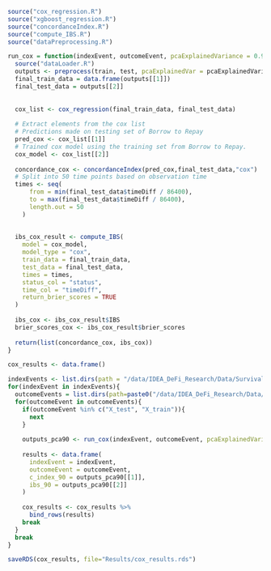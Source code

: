 ```r
source("cox_regression.R")
source("xgboost_regression.R")
source("concordanceIndex.R")
source("compute_IBS.R")
source("dataPreprocessing.R")
```


```r
run_cox = function(indexEvent, outcomeEvent, pcaExplainedVariance = 0.9){
  source("dataLoader.R")
  outputs <- preprocess(train, test, pcaExplainedVar = pcaExplainedVariance)
  final_train_data = data.frame(outputs[[1]])
  final_test_data = outputs[[2]]
  
  
  cox_list <- cox_regression(final_train_data, final_test_data)
  
  # Extract elements from the cox list
  # Predictions made on testing set of Borrow to Repay
  pred_cox <- cox_list[[1]] 
  # Trained cox model using the training set from Borrow to Repay.
  cox_model <- cox_list[[2]]  
  
  concordance_cox <- concordanceIndex(pred_cox,final_test_data,"cox")
  # Split into 50 time points based on observation time
  times <- seq(
      from = min(final_test_data$timeDiff / 86400),
      to = max(final_test_data$timeDiff / 86400),    
      length.out = 50                            
    )
  
  
  ibs_cox_result <- compute_IBS(
    model = cox_model,
    model_type = "cox",
    train_data = final_train_data,
    test_data = final_test_data,
    times = times,
    status_col = "status",
    time_col = "timeDiff",
    return_brier_scores = TRUE
  )
  
  ibs_cox <- ibs_cox_result$IBS
  brier_scores_cox <- ibs_cox_result$brier_scores
  
  return(list(concordance_cox, ibs_cox))
}
```

```r

cox_results <- data.frame()

indexEvents <- list.dirs(path = "/data/IDEA_DeFi_Research/Data/Survival_Data/", full.names = FALSE, recursive=FALSE)
for(indexEvent in indexEvents){
  outcomeEvents = list.dirs(path=paste0("/data/IDEA_DeFi_Research/Data/Survival_Data/", indexEvent), full.names=FALSE, recursive = FALSE)
  for(outcomeEvent in outcomeEvents){
    if(outcomeEvent %in% c("X_test", "X_train")){
      next
    }
    
    outputs_pca90 <- run_cox(indexEvent, outcomeEvent, pcaExplainedVariance = 0.9)
    
    results <- data.frame(
      indexEvent = indexEvent,
      outcomeEvent = outcomeEvent,
      c_index_90 = outputs_pca90[[1]],
      ibs_90 = outputs_pca90[[2]]
    )
    
    cox_results <- cox_results %>%
      bind_rows(results)
    break
  }
  break
}

saveRDS(cox_results, file="Results/cox_results.rds")

```

